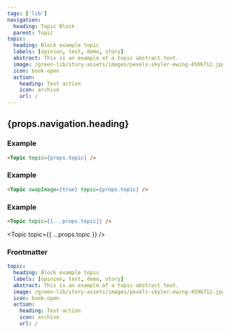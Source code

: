 ```yaml
---
tags: ['lib']
navigation:
  heading: Topic Block
  parent: Topic
topic:
  heading: Block example topic
  labels: [opinion, test, demo, story]
  abstract: This is an example of a topic abstract text.
  image: /green-lib/story-assets/images/pexels-skyler-ewing-4596712.jpg
  icon: book-open
  action:
    heading: Test action
    icon: archive
    url: /
---
```



## {props.navigation.heading}

### Example

```html
<Topic topic={props.topic} />
```

<Topic topic={props.topic} />

### Example

```html
<Topic swapImage={true} topic={props.topic} />
```

<Topic swapImage={true} topic={props.topic} />

### Example

```html
<Topic topic={{...props.topic}} />
```

<Topic topic={{ ...props.topic }} />

### Frontmatter

```yaml
topic:
  heading: Block example topic
  labels: [opinion, test, demo, story]
  abstract: This is an example of a topic abstract text.
  image: /green-lib/story-assets/images/pexels-skyler-ewing-4596712.jpg
  icon: book-open
  action:
    heading: Test action
    icon: archive
    url: /
```
